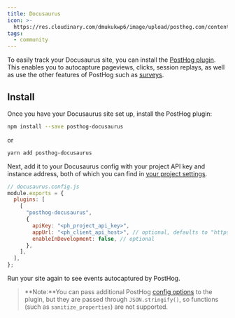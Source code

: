 ```yaml
---
title: Docusaurus
icon: >-
  https://res.cloudinary.com/dmukukwp6/image/upload/posthog.com/contents/images/docs/integrate/frameworks/docusaurus.svg
tags:
  - community
---
```


To easily track your Docusaurus site, you can install the [PostHog plugin](https://github.com/PostHog/posthog-docusaurus). This enables you to autocapture pageviews, clicks, session replays, as well as use the other features of PostHog such as [surveys](/docs/surveys). 

## Install

Once you have your Docusaurus site set up, install the PostHog plugin:

```bash
npm install --save posthog-docusaurus
```

or 

```bash
yarn add posthog-docusaurus
```

Next, add it to your Docusaurus config with your project API key and instance address, both of which you can find in [your project settings](https://us.posthog.com/settings/project).

```js
// docusaurus.config.js
module.exports = {
  plugins: [
    [
      "posthog-docusaurus",
      {
        apiKey: "<ph_project_api_key>",
        appUrl: "<ph_client_api_host>", // optional, defaults to "https://us.i.posthog.com"
        enableInDevelopment: false, // optional
      },
    ],
  ],
};
```

Run your site again to see events autocaptured by PostHog.

> **Note:**You can pass additional PostHog [config options](/docs/libraries/js#config) to the plugin, but they are passed through `JSON.stringify()`, so functions (such as `sanitize_properties`) are not supported.